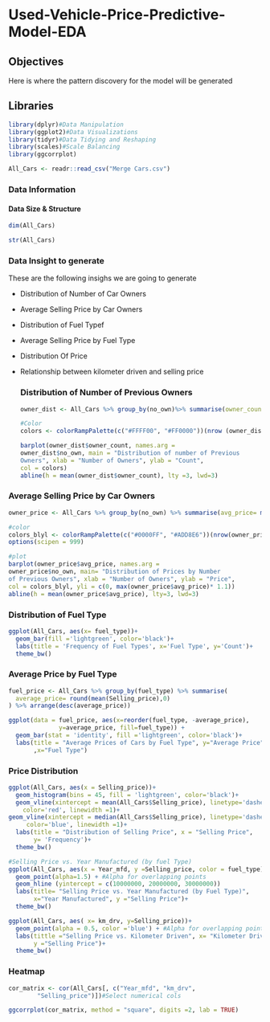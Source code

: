 # Used-Vehicle-Price-Predictive-Model-EDA

## Objectives

Here is where the pattern discovery for the model will be generated

## Libraries

```r
library(dplyr)#Data Manipulation
library(ggplot2)#Data Visualizations
library(tidyr)#Data Tidying and Reshaping
library(scales)#Scale Balancing
library(ggcorrplot)
```

```r
All_Cars <- readr::read_csv("Merge Cars.csv")
```

### Data Information

#### Data Size & Structure

```r
dim(All_Cars)

str(All_Cars)
```

### Data Insight to generate

These are the following insighs we are going to generate

-   Distribution of Number of Car Owners

-   Average Selling Price by Car Owners

-   Distribution of Fuel Typef

-   Average Selling Price by Fuel Type

-   Distribution Of Price

-   Relationship between kilometer driven and selling price

    ### Distribution of Number of Previous Owners

    ```r
    owner_dist <- All_Cars %>% group_by(no_own)%>% summarise(owner_count = n()) %>% arrange(desc(owner_count))

    #Color
    colors <- colorRampPalette(c("#FFFF00", "#FF0000"))(nrow (owner_dist))

    barplot(owner_dist$owner_count, names.arg = 
    owner_dist$no_own, main = "Distribution of number of Previous
    Owners", xlab = "Number of Owners", ylab = "Count",
    col = colors)
    abline(h = mean(owner_dist$owner_count), lty =3, lwd=3)


    ```

### Average Selling Price by Car Owners

```r
owner_price <- All_Cars %>% group_by(no_own) %>% summarise(avg_price= mean (Selling_price)) %>% arrange (desc(avg_price))

#color
colors_blyl <- colorRampPalette(c("#0000FF", "#ADD8E6"))(nrow(owner_price))
options(scipen = 999)

#plot
barplot(owner_price$avg_price, names.arg = 
owner_price$no_own, main= "Distribution of Prices by Number
of Previous Owners", xlab = "Number of Owners", ylab = "Price",
col = colors_blyl, yli = c(0, max(owner_price$avg_price)* 1.1))
abline(h = mean(owner_price$avg_price), lty=3, lwd=3)
```

### Distribution of Fuel Type

```r
ggplot(All_Cars, aes(x= fuel_type))+
  geom_bar(fill ='lightgreen', color='black')+
  labs(title = 'Frequency of Fuel Types', x='Fuel Type', y='Count')+
  theme_bw()
```

### Average Price by Fuel Type

```r
fuel_price <- All_Cars %>% group_by(fuel_type) %>% summarise(
  average_price= round(mean(Selling_price),0)
) %>% arrange(desc(average_price))

ggplot(data = fuel_price, aes(x=reorder(fuel_type, -average_price), 
              y=average_price, fill=fuel_type)) +
  geom_bar(stat = 'identity', fill ='lightgreen', color='black')+
  labs(title = "Average Prices of Cars by Fuel Type", y="Average Price"
       ,x="Fuel Type")
```

### Price Distribution

```r
ggplot(All_Cars, aes(x = Selling_price))+
  geom_histogram(bins = 45, fill = 'lightgreen', color='black')+
  geom_vline(xintercept = mean(All_Cars$Selling_price), linetype='dashed',
    color='red', linewidth =1)+
geom_vline(xintercept = median(All_Cars$Selling_price), linetype='dashed',
     color='blue', linewidth =1)+
  labs(title = "Distribution of Selling Price", x = "Selling Price", 
       y= 'Frequency')+
  theme_bw()
```

```r
#Selling Price vs. Year Manufactured (by fuel Type)
ggplot(All_Cars, aes(x = Year_mfd, y =Selling_price, color = fuel_type))+
  geom_point(alpha=1.5) + #Alpha for overlapping points
  geom_hline (yintercept = c(10000000, 20000000, 30000000))
  labs(title= "Selling Price vs. Year Manufactured (by Fuel Type)", 
       x="Year Manufactured", y ="Selling Price")+
  theme_bw()
```

```r
ggplot(All_Cars, aes( x= km_drv, y=Selling_price))+
  geom_point(alpha = 0.5, color ='blue') + #Alpha for overlapping points
  labs(tittle ="Selling Price vs. Kilometer Driven", x= "Kilometer Driven",
       y ="Selling Price")+
  theme_bw()
```

### Heatmap

```r
cor_matrix <- cor(All_Cars[, c("Year_mfd", "km_drv",
        "Selling_price")])#Select numerical cols

ggcorrplot(cor_matrix, method = "square", digits =2, lab = TRUE)
```
